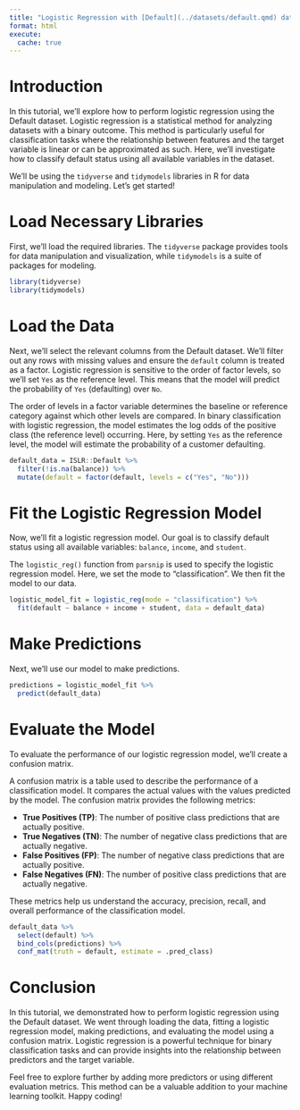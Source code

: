 ```yaml
---
title: "Logistic Regression with [Default](../datasets/default.qmd) data"
format: html
execute: 
  cache: true
---
```


# Introduction

In this tutorial, we'll explore how to perform logistic regression using the Default dataset. Logistic regression is a statistical method for analyzing datasets with a binary outcome. This method is particularly useful for classification tasks where the relationship between features and the target variable is linear or can be approximated as such. Here, we'll investigate how to classify default status using all available variables in the dataset.

We'll be using the `tidyverse` and `tidymodels` libraries in R for data manipulation and modeling. Let's get started!

# Load Necessary Libraries

First, we'll load the required libraries. The `tidyverse` package provides tools for data manipulation and visualization, while `tidymodels` is a suite of packages for modeling.

```r
library(tidyverse)
library(tidymodels)
```

# Load the Data

Next, we'll select the relevant columns from the Default dataset. We'll filter out any rows with missing values and ensure the `default` column is treated as a factor. Logistic regression is sensitive to the order of factor levels, so we'll set `Yes` as the reference level. This means that the model will predict the probability of `Yes` (defaulting) over `No`.

The order of levels in a factor variable determines the baseline or reference category against which other levels are compared. In binary classification with logistic regression, the model estimates the log odds of the positive class (the reference level) occurring. Here, by setting `Yes` as the reference level, the model will estimate the probability of a customer defaulting.

```r
default_data = ISLR::Default %>% 
  filter(!is.na(balance)) %>% 
  mutate(default = factor(default, levels = c("Yes", "No")))
```

# Fit the Logistic Regression Model

Now, we'll fit a logistic regression model. Our goal is to classify default status using all available variables: `balance`, `income`, and `student`.

The `logistic_reg()` function from `parsnip` is used to specify the logistic regression model. Here, we set the mode to "classification". We then fit the model to our data.

```r
logistic_model_fit = logistic_reg(mode = "classification") %>% 
  fit(default ~ balance + income + student, data = default_data)
```

# Make Predictions

Next, we'll use our model to make predictions.

```r
predictions = logistic_model_fit %>% 
  predict(default_data)
```

# Evaluate the Model

To evaluate the performance of our logistic regression model, we'll create a confusion matrix.

A confusion matrix is a table used to describe the performance of a classification model. It compares the actual values with the values predicted by the model. The confusion matrix provides the following metrics:

- **True Positives (TP)**: The number of positive class predictions that are actually positive.
- **True Negatives (TN)**: The number of negative class predictions that are actually negative.
- **False Positives (FP)**: The number of negative class predictions that are actually positive.
- **False Negatives (FN)**: The number of positive class predictions that are actually negative.

These metrics help us understand the accuracy, precision, recall, and overall performance of the classification model.

```r
default_data %>% 
  select(default) %>% 
  bind_cols(predictions) %>% 
  conf_mat(truth = default, estimate = .pred_class)
```

# Conclusion

In this tutorial, we demonstrated how to perform logistic regression using the Default dataset. We went through loading the data, fitting a logistic regression model, making predictions, and evaluating the model using a confusion matrix. Logistic regression is a powerful technique for binary classification tasks and can provide insights into the relationship between predictors and the target variable.

Feel free to explore further by adding more predictors or using different evaluation metrics. This method can be a valuable addition to your machine learning toolkit. Happy coding!